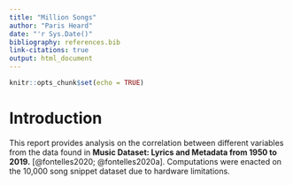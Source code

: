 ```yaml
---
title: "Million Songs"
author: "Paris Heard"
date: "'r Sys.Date()"
bibliography: references.bib
link-citations: true
output: html_document
---
```


```r
knitr::opts_chunk$set(echo = TRUE)
```

# Introduction

This report provides analysis on the correlation between different variables from the data found in **Music Dataset: Lyrics and Metadata from 1950 to 2019.** [@fontelles2020; @fontelles2020a]. Computations were enacted on the 10,000 song snippet dataset due to hardware limitations.
